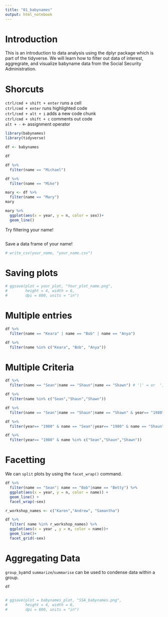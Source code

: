 ```yaml
---
title: "01_babynames"
output: html_notebook
---
```


# Introduction
This is an introduction to data analysis using the dplyr package which is part of the tidyverse.  We will learn how to filter out data of interest, aggregrate, and visualize babyname data from the Social Security Administration.

# Shorcuts
`ctrl/cmd + shift + enter` runs a cell  
`ctrl/cmd + enter` runs highlighted code  
`ctrl/cmd + alt + i` adds a new code chunk  
`ctrl/cmd + shift + c` comments out code  
`alt + -` <- assignment operator  

```r
library(babynames)
library(tidyverse)
```

```r
df <- babynames

df
```

```r
df %>%
  filter(name == "Michael")

df %>%
  filter(name == "Mike")
```


```r
mary <- df %>%
  filter(name == "Mary")
mary

mary %>%
  ggplot(aes(x = year, y = n, color = sex))+
  geom_line()
```

Try filtering your name!
```r

```


Save a data frame of your  name!
```r
# write_csv(your_name, "your_name.csv")
```


# Saving plots
```r
# ggsave(plot = your_plot, "Your_plot_name.png",
#        height = 4, width = 6, 
#        dpi = 600, units = "in")
```



# Multiple entries  

```r
df %>% 
  filter(name == "Keara" | name == "Bob" | name == "Anya")

df %>% 
  filter(name %in% c("Keara", "Bob", "Anya"))
```


# Multiple Criteria  

```r
df %>%
  filter(name == "Sean"|name == "Shaun"|name == "Shawn") # '|' = or  ',' = and

df %>% 
  filter(name %in% c("Sean","Shaun","Shawn"))

df %>%
  filter(name == "Sean"|name == "Shaun"|name == "Shawn" & year== "1980") 

df %>%
  filter(year== "1980" & name == "Sean"|year== "1980" & name == "Shaun"| year== "1980" & name == "Shawn") 

df %>%
  filter(year== "1980" & name %in% c("Sean","Shaun","Shawn"))
```


# Facetting
We can `split` plots by using the `facet_wrap()` command.

```r

df %>%
  filter(name == "Sean"| name == "Bob"|name == "Betty") %>%
  ggplot(aes(x = year, y = n, color = name)) +
  geom_line() +
  facet_wrap(~sex)

```


```r
r_workshop_names <- c("Karen","Andrew", "Samantha")

df %>% 
  filter( name %in% r_workshop_names) %>% 
  ggplot(aes(x = year , y = n, color = name))+
  geom_line()+
  facet_grid(~sex)
```



# Aggregating Data
`group_by`and `summarize`/`summarise` can be used to condense data within a group.
```r
df
  
```

```r
# ggsave(plot = babynames_plot, "SSA_babynames.png",
#        height = 4, width = 6,
#        dpi = 600, units = "in")
```



